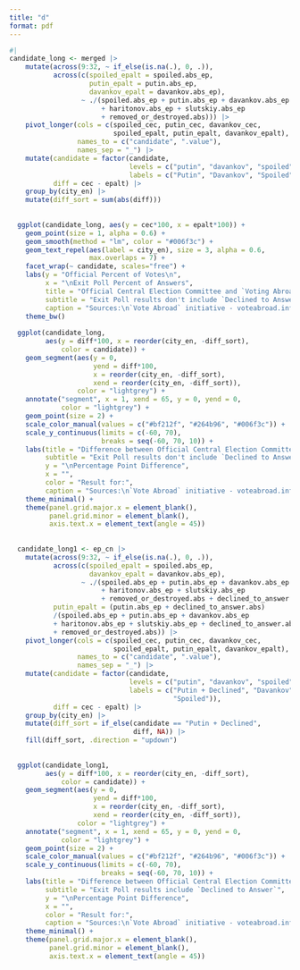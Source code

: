 ```yaml
---
title: "d"
format: pdf
---
```



```r
#| 
candidate_long <- merged |> 
    mutate(across(9:32, ~ if_else(is.na(.), 0, .)),
           across(c(spoiled_epalt = spoiled.abs_ep, 
                    putin_epalt = putin.abs_ep, 
                    davankov_epalt = davankov.abs_ep),
                  ~ ./(spoiled.abs_ep + putin.abs_ep + davankov.abs_ep
                       + haritonov.abs_ep + slutskiy.abs_ep
                       + removed_or_destroyed.abs))) |> 
    pivot_longer(cols = c(spoiled_cec, putin_cec, davankov_cec,
                          spoiled_epalt, putin_epalt, davankov_epalt),
                 names_to = c("candidate", ".value"), 
                 names_sep = "_") |> 
    mutate(candidate = factor(candidate, 
                              levels = c("putin", "davankov", "spoiled"),
                              labels = c("Putin", "Davankov", "Spoiled")),
           diff = cec - epalt) |> 
    group_by(city_en) |> 
    mutate(diff_sort = sum(abs(diff)))
    
  
  ggplot(candidate_long, aes(y = cec*100, x = epalt*100)) +
    geom_point(size = 1, alpha = 0.6) +
    geom_smooth(method = "lm", color = "#006f3c") +
    geom_text_repel(aes(label = city_en), size = 3, alpha = 0.6, 
                    max.overlaps = 7) +
    facet_wrap(~ candidate, scales="free") +
    labs(y = "Official Percent of Votes\n",
         x = "\nExit Poll Percent of Answers",
         title = "Official Central Election Committee and `Voting Abroad` Exit Poll results of 2024 Russian Presidential Election",
         subtitle = "Exit Poll results don't include `Declined to Answer`",
         caption = "Sources:\n`Vote Abroad` initiative - voteabroad.info\nIvan Shpilkin's Telegram channel - t.me/nevybory") +
    theme_bw()
  
  ggplot(candidate_long, 
         aes(y = diff*100, x = reorder(city_en, -diff_sort),
             color = candidate)) +
    geom_segment(aes(y = 0,
                     yend = diff*100, 
                     x = reorder(city_en, -diff_sort), 
                     xend = reorder(city_en, -diff_sort)),
                 color = "lightgrey") +
    annotate("segment", x = 1, xend = 65, y = 0, yend = 0, 
             color = "lightgrey") +
    geom_point(size = 2) +
    scale_color_manual(values = c("#bf212f", "#264b96", "#006f3c")) +
    scale_y_continuous(limits = c(-60, 70),
                       breaks = seq(-60, 70, 10)) +
    labs(title = "Difference between Official Central Election Committee and\n`Voting Abroad` Exit Poll results of 2024 Russian Presidential Election",
         subtitle = "Exit Poll results don't include `Declined to Answer`",
         y = "\nPercentage Point Difference",
         x = "",
         color = "Result for:",
         caption = "Sources:\n`Vote Abroad` initiative - voteabroad.info\nIvan Shpilkin's Telegram channel - t.me/nevybory") +
    theme_minimal() + 
    theme(panel.grid.major.x = element_blank(),
          panel.grid.minor = element_blank(),
          axis.text.x = element_text(angle = 45))
    
  
  candidate_long1 <- ep_cn |> 
    mutate(across(9:32, ~ if_else(is.na(.), 0, .)),
           across(c(spoiled_epalt = spoiled.abs_ep, 
                    davankov_epalt = davankov.abs_ep),
                  ~ ./(spoiled.abs_ep + putin.abs_ep + davankov.abs_ep
                       + haritonov.abs_ep + slutskiy.abs_ep
                       + removed_or_destroyed.abs + declined_to_answer.abs)),
           putin_epalt = (putin.abs_ep + declined_to_answer.abs)
           /(spoiled.abs_ep + putin.abs_ep + davankov.abs_ep
           + haritonov.abs_ep + slutskiy.abs_ep + declined_to_answer.abs
           + removed_or_destroyed.abs)) |> 
    pivot_longer(cols = c(spoiled_cec, putin_cec, davankov_cec,
                          spoiled_epalt, putin_epalt, davankov_epalt),
                 names_to = c("candidate", ".value"), 
                 names_sep = "_") |> 
    mutate(candidate = factor(candidate, 
                              levels = c("putin", "davankov", "spoiled"),
                              labels = c("Putin + Declined", "Davankov", 
                                         "Spoiled")),
           diff = cec - epalt) |> 
    group_by(city_en) |> 
    mutate(diff_sort = if_else(candidate == "Putin + Declined",
                               diff, NA)) |> 
    fill(diff_sort, .direction = "updown")
    
  
  ggplot(candidate_long1, 
         aes(y = diff*100, x = reorder(city_en, -diff_sort),
             color = candidate)) +
    geom_segment(aes(y = 0,
                     yend = diff*100, 
                     x = reorder(city_en, -diff_sort), 
                     xend = reorder(city_en, -diff_sort)),
                 color = "lightgrey") +
    annotate("segment", x = 1, xend = 65, y = 0, yend = 0, 
             color = "lightgrey") +
    geom_point(size = 2) +
    scale_color_manual(values = c("#bf212f", "#264b96", "#006f3c")) +
    scale_y_continuous(limits = c(-60, 70),
                       breaks = seq(-60, 70, 10)) +
    labs(title = "Difference between Official Central Election Committee and\n`Voting Abroad` Exit Poll results of 2024 Russian Presidential Election",
         subtitle = "Exit Poll results include `Declined to Answer`",
         y = "\nPercentage Point Difference",
         x = "",
         color = "Result for:",
         caption = "Sources:\n`Vote Abroad` initiative - voteabroad.info\nIvan Shukshin's Telegram channel - t.me/nevybory") +
    theme_minimal() + 
    theme(panel.grid.major.x = element_blank(),
          panel.grid.minor = element_blank(),
          axis.text.x = element_text(angle = 45))
    
```
